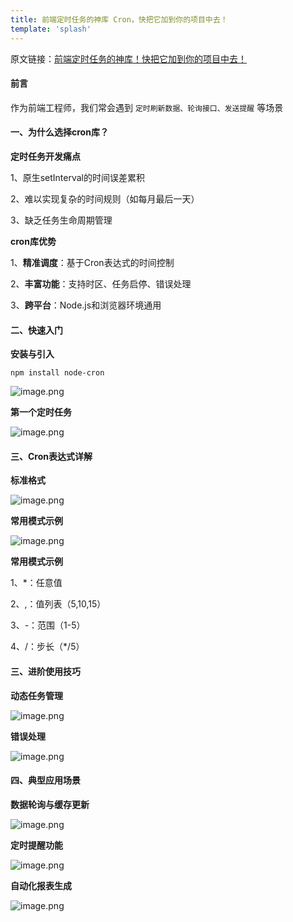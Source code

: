 ```yaml
---
title: 前端定时任务的神库 Cron，快把它加到你的项目中去！
template: 'splash'
---
```

原文链接：<a href="https://mp.weixin.qq.com/s/x75dqt6FDHk5OEv13tr_tw" target="_black">前端定时任务的神库！快把它加到你的项目中去！</a>
#### 前言
作为前端工程师，我们常会遇到 `定时刷新数据、轮询接口、发送提醒` 等场景

#### 一、为什么选择cron库？
**定时任务开发痛点**

1、原生setInterval的时间误差累积

2、难以实现复杂的时间规则（如每月最后一天）

3、缺乏任务生命周期管理

**cron库优势**

1、**精准调度**：基于Cron表达式的时间控制

2、**丰富功能**：支持时区、任务启停、错误处理

3、**跨平台**：Node.js和浏览器环境通用

#### 二、快速入门

**安装与引入**
```shell
npm install node-cron
```

![image.png](../../../assets/community-articles/01-cron/image1.png)

**第一个定时任务**

![image.png](../../../assets/community-articles/01-cron/image2.png)

#### 三、Cron表达式详解
**标准格式**

![image.png](../../../assets/community-articles/01-cron/image3.png)

**常用模式示例**

![image.png](../../../assets/community-articles/01-cron/image4.png)

**常用模式示例**

1、*：任意值

2、,：值列表（5,10,15）

3、-：范围（1-5）

4、/：步长（*/5）

#### 三、进阶使用技巧
**动态任务管理**

![image.png](../../../assets/community-articles/01-cron/image5.png)

**错误处理**

![image.png](../../../assets/community-articles/01-cron/image6.png)

#### 四、典型应用场景

**数据轮询与缓存更新**

![image.png](../../../assets/community-articles/01-cron/image7.png)

**定时提醒功能**

![image.png](../../../assets/community-articles/01-cron/image8.png)

**自动化报表生成**

![image.png](../../../assets/community-articles/01-cron/image9.png)

